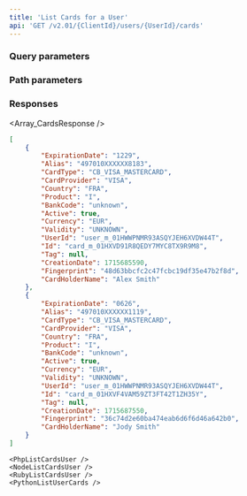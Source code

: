 ```yaml
---
title: 'List Cards for a User'  
api: 'GET /v2.01/{ClientId}/users/{UserId}/cards'  
---
```


  

### Query parameters  

<Active1 />  

### Path parameters  

<UserId />  

### Responses  

<AccordionGroup><Accordion title="200">  

<Array_CardsResponse /></Accordion></AccordionGroup>  

<ResponseExample>  

```json 200  
[
    {
        "ExpirationDate": "1229",
        "Alias": "497010XXXXXX8183",
        "CardType": "CB_VISA_MASTERCARD",
        "CardProvider": "VISA",
        "Country": "FRA",
        "Product": "I",
        "BankCode": "unknown",
        "Active": true,
        "Currency": "EUR",
        "Validity": "UNKNOWN",
        "UserId": "user_m_01HWWPNMR93ASQYJEH6XVDW44T",
        "Id": "card_m_01HXVD91R8QEDY7MYC8TX9R9M8",
        "Tag": null,
        "CreationDate": 1715685590,
        "Fingerprint": "48d63bbcfc2c47fcbc19df35e47b2f8d",
        "CardHolderName": "Alex Smith"
    },
    {
        "ExpirationDate": "0626",
        "Alias": "497010XXXXXX1119",
        "CardType": "CB_VISA_MASTERCARD",
        "CardProvider": "VISA",
        "Country": "FRA",
        "Product": "I",
        "BankCode": "unknown",
        "Active": true,
        "Currency": "EUR",
        "Validity": "UNKNOWN",
        "UserId": "user_m_01HWWPNMR93ASQYJEH6XVDW44T",
        "Id": "card_m_01HXVF4VAM59ZT3FT42T1ZH35Y",
        "Tag": null,
        "CreationDate": 1715687550,
        "Fingerprint": "36c74d2e60ba474eab6d6f6d46a642b0",
        "CardHolderName": "Jody Smith"
    }
]
 ```  

</ResponseExample>  

<RequestExample>  

    <PhpListCardsUser />
    <NodeListCardsUser />
    <RubyListCardsUser />
    <PythonListUserCards />

</RequestExample>